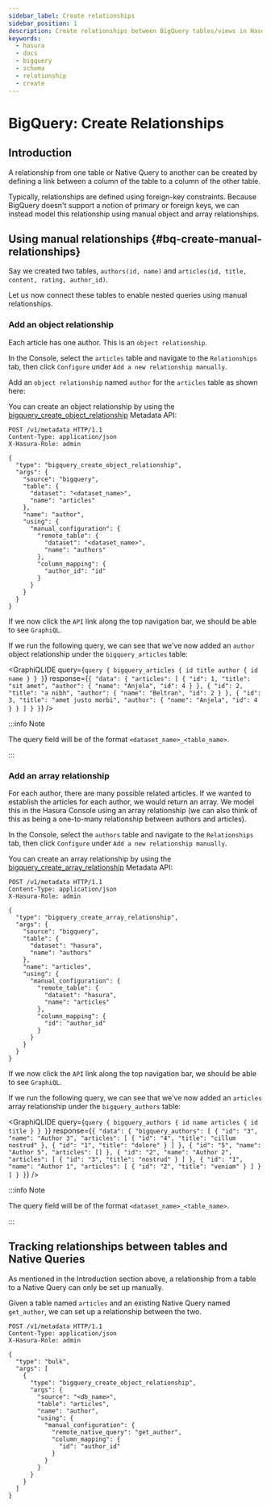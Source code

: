 ```yaml
---
sidebar_label: Create relationships
sidebar_position: 1
description: Create relationships between BigQuery tables/views in Hasura
keywords:
  - hasura
  - docs
  - bigquery
  - schema
  - relationship
  - create
---
```



# BigQuery: Create Relationships

## Introduction

A relationship from one table or Native Query to another can be created by defining a link between a column of the table to a column of
the other table.

Typically, relationships are defined using foreign-key constraints. Because BigQuery doesn't support a notion of primary
or foreign keys, we can instead model this relationship using manual object and array relationships.

## Using manual relationships {#bq-create-manual-relationships}

Say we created two tables, `authors(id, name)` and `articles(id, title, content, rating, author_id)`.

Let us now connect these tables to enable nested queries using manual relationships.

### Add an object relationship

Each article has one author. This is an `object relationship`.

<Tabs groupId="user-preference" className="api-tabs">
<TabItem value="console" label="Console">

In the Console, select the `articles` table and navigate to the `Relationships` tab, then click `Configure` under
`Add a new relationship manually`.

Add an `object relationship` named `author` for the `articles` table as shown here:

<Thumbnail src="/img/schema/bigquery-add-object-rel-step-1.png" alt="Create an object relationship" width="1100px" />

<Thumbnail
  src="/img/schema/bigquery-add-object-rel-step-2.png"
  alt="View object relationships"
  width="1100px"
/>

</TabItem>
<TabItem value="api" label="API">

<!-- TODO: BigQuery Metadata docs: https://github.com/hasura/graphql-engine/issues/8560 -->

You can create an object relationship by using the
[bigquery_create_object_relationship](/api-reference/metadata-api/relationship.mdx#metadata-bq-create-object-relationship)
Metadata API:

```http
POST /v1/metadata HTTP/1.1
Content-Type: application/json
X-Hasura-Role: admin

{
  "type": "bigquery_create_object_relationship",
  "args": {
    "source": "bigquery",
    "table": {
      "dataset": "<dataset_name>",
      "name": "articles"
    },
    "name": "author",
    "using": {
      "manual_configuration": {
        "remote_table": {
          "dataset": "<dataset_name>",
          "name": "authors"
        },
        "column_mapping": {
          "author_id": "id"
        }
      }
    }
  }
}
```

</TabItem>
</Tabs>

If we now click the `API` link along the top navigation bar, we should be able to see `GraphiQL`.

If we run the following query, we can see that we've now added an `author` object relationship under the
`bigquery_articles` table:

<GraphiQLIDE
  query={`query {
    bigquery_articles {
      id
      title
      author {
        id
        name
      }
    }
  }`}
  response={`{
  "data": {
    "articles": [
      {
        "id": 1,
        "title": "sit amet",
        "author": {
          "name": "Anjela",
          "id": 4
        }
      },
      {
        "id": 2,
        "title": "a nibh",
        "author": {
          "name": "Beltran",
          "id": 2
        }
      },
      {
        "id": 3,
        "title": "amet justo morbi",
        "author": {
          "name": "Anjela",
          "id": 4
        }
      }
    ]
  }
}`}
/>

:::info Note

The query field will be of the format `<dataset_name>_<table_name>`.

:::

### Add an array relationship

For each author, there are many possible related articles. If we wanted to establish the articles for each author, we
would return an array. We model this in the Hasura Console using an array relationship (we can also think of this as
being a one-to-many relationship between authors and articles).

<Tabs groupId="user-preference" className="api-tabs">
<TabItem value="console" label="Console">

In the Console, select the `authors` table and navigate to the `Relationships` tab, then click `Configure` under
`Add a new relationship manually`.

<Thumbnail src="/img/schema/bigquery-add-array-rel-step-1.png" alt="Add an array relationship" width="700px" />

<Thumbnail
  src="/img/schema/bigquery-add-array-rel-step-2.png"
  alt="View array relationships in Relationships tab"
  width="700px"
/>

</TabItem>
<TabItem value="api" label="API">

<!-- TODO: BigQuery Metadata docs: https://github.com/hasura/graphql-engine/issues/8560 -->

You can create an array relationship by using the
[bigquery_create_array_relationship](/api-reference/metadata-api/relationship.mdx#metadata-bq-create-array-relationship)
Metadata API:

```http
POST /v1/metadata HTTP/1.1
Content-Type: application/json
X-Hasura-Role: admin

{
  "type": "bigquery_create_array_relationship",
  "args": {
    "source": "bigquery",
    "table": {
      "dataset": "hasura",
      "name": "authors"
    },
    "name": "articles",
    "using": {
      "manual_configuration": {
        "remote_table": {
          "dataset": "hasura",
          "name": "articles"
        },
        "column_mapping": {
          "id": "author_id"
        }
      }
    }
  }
}
```

</TabItem>
</Tabs>

If we now click the `API` link along the top navigation bar, we should be able to see `GraphiQL`.

If we run the following query, we can see that we've now added an `articles` array relationship under the
`bigquery_authors` table:

<GraphiQLIDE
  query={`query {
    bigquery_authors {
      id
      name
      articles {
        id
        title
      }
    }
  }`}
  response={`{
  "data": {
    "bigquery_authors": [
      {
        "id": "3",
        "name": "Author 3",
        "articles": [
          {
            "id": "4",
            "title": "cillum nostrud"
          },
          {
            "id": "1",
            "title": "dolore"
          }
        ]
      },
      {
        "id": "5",
        "name": "Author 5",
        "articles": []
      },
      {
        "id": "2",
        "name": "Author 2",
        "articles": [
          {
            "id": "3",
            "title": "nostrud"
          }
        ]
      },
      {
        "id": "1",
        "name": "Author 1",
        "articles": [
          {
            "id": "2",
            "title": "veniam"
          }
        ]
      }
    ]
  }
}`}
/>

:::info Note

The query field will be of the format `<dataset_name>_<table_name>`.

:::

## Tracking relationships between tables and Native Queries

As mentioned in the Introduction section above, a relationship from a table to a Native Query can only be set up manually.

<Tabs groupId="user-preference" className="api-tabs">
<TabItem value="api" label="API">

Given a table named `articles` and an existing Native Query named `get_author`,
we can set up a relationship between the two.

```http
POST /v1/metadata HTTP/1.1
Content-Type: application/json
X-Hasura-Role: admin

{
  "type": "bulk",
  "args": [
    {
      "type": "bigquery_create_object_relationship",
      "args": {
        "source": "<db_name>",
        "table": "articles",
        "name": "author",
        "using": {
          "manual_configuration": {
            "remote_native_query": "get_author",
            "column_mapping": {
              "id": "author_id"
            }
          }
        }
      }
    }
  ]
}
```

</TabItem>
</Tabs>


